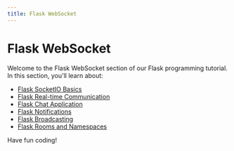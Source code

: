 ```yaml
---
title: Flask WebSocket
---
```


# Flask WebSocket

Welcome to the Flask WebSocket section of our Flask programming tutorial. In this section, you'll learn about:

- [Flask SocketIO Basics](./0-flask-socketio-basics.mdx)
- [Flask Real-time Communication](./1-flask-real-time-communication.mdx)
- [Flask Chat Application](./2-flask-chat-application.mdx)
- [Flask Notifications](./3-flask-notifications.mdx)
- [Flask Broadcasting](./4-flask-broadcasting.mdx)
- [Flask Rooms and Namespaces](./5-flask-rooms-namespaces.mdx)

Have fun coding!